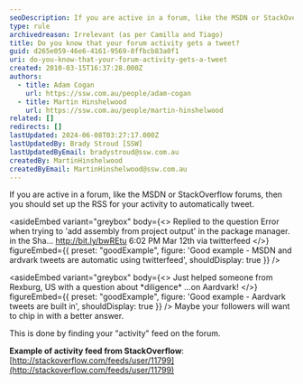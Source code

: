 ```yaml
---
seoDescription: If you are active in a forum, like the MSDN or StackOverflow forums, then you should set up the RSS for your activity to automatically tweet.
type: rule
archivedreason: Irrelevant (as per Camilla and Tiago)
title: Do you know that your forum activity gets a tweet?
guid: d265e059-46e6-4161-9569-8ffbcb83a0f1
uri: do-you-know-that-your-forum-activity-gets-a-tweet
created: 2010-03-15T16:37:28.000Z
authors:
  - title: Adam Cogan
    url: https://ssw.com.au/people/adam-cogan
  - title: Martin Hinshelwood
    url: https://ssw.com.au/people/martin-hinshelwood
related: []
redirects: []
lastUpdated: 2024-06-08T03:27:17.000Z
lastUpdatedBy: Brady Stroud [SSW]
lastUpdatedByEmail: bradystroud@ssw.com.au
createdBy: MartinHinshelwood
createdByEmail: MartinHinshelwood@ssw.com.au
---
```


If you are active in a forum, like the MSDN or StackOverflow forums, then you should set up the RSS for your activity to automatically tweet.

<asideEmbed
  variant="greybox"
  body={<>
    Replied to the question Error when trying to 'add assembly from project output' in the package manager. in the Sha... <http://bit.ly/bwREtu>
6:02 PM Mar 12th via twitterfeed
  </>}
  figureEmbed={{
    preset: "goodExample",
    figure: 'Good example - MSDN and ardvark tweets are automatic using twitterfeed',
    shouldDisplay: true
  }}
/>

<asideEmbed
  variant="greybox"
  body={<>
    Just helped someone from Rexburg, US with a question about \*diligence\* ...on Aardvark!
  </>}
  figureEmbed={{
    preset: "goodExample",
    figure: 'Good example - Aardvark tweets are built in',
    shouldDisplay: true
  }}
/>
Maybe your followers will want to chip in with a better answer.

This is done by finding your "activity" feed on the forum.

**Example of activity feed from StackOverflow**: [http://stackoverflow.com/feeds/user/11799](http://stackoverflow.com/feeds/user/11799)

